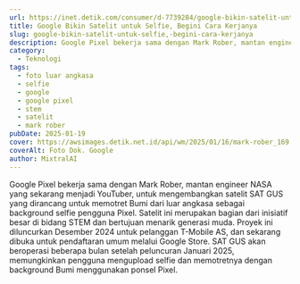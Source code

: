 ```yaml
---
url: https://inet.detik.com/consumer/d-7739284/google-bikin-satelit-untuk-selfie-begini-cara-kerjanya
title: Google Bikin Satelit untuk Selfie, Begini Cara Kerjanya
slug: google-bikin-satelit-untuk-selfie,-begini-cara-kerjanya
description: Google Pixel bekerja sama dengan Mark Rober, mantan engineer NASA yang beralih menjadi YouTuber, untuk menggarap sebuah satelit yang didesain untuk selfie.
category:
  - Teknologi
tags:
  - foto luar angkasa
  - selfie
  - google
  - google pixel
  - stem
  - satelit
  - mark rober
pubDate: 2025-01-19
cover: https://awsimages.detik.net.id/api/wm/2025/01/16/mark-rober_169.webp?wid=54&w=650&v=1&t=jpeg
coverAlt: Foto Dok. Google
author: MixtralAI
---
```

Google Pixel bekerja sama dengan Mark Rober, mantan engineer NASA yang sekarang menjadi YouTuber, untuk mengembangkan satelit SAT GUS yang dirancang untuk memotret Bumi dari luar angkasa sebagai background selfie pengguna Pixel. Satelit ini merupakan bagian dari inisiatif besar di bidang STEM dan bertujuan menarik generasi muda. Proyek ini diluncurkan Desember 2024 untuk pelanggan T-Mobile AS, dan sekarang dibuka untuk pendaftaran umum melalui Google Store. SAT GUS akan beroperasi beberapa bulan setelah peluncuran Januari 2025, memungkinkan pengguna mengupload selfie dan memotretnya dengan background Bumi menggunakan ponsel Pixel.
